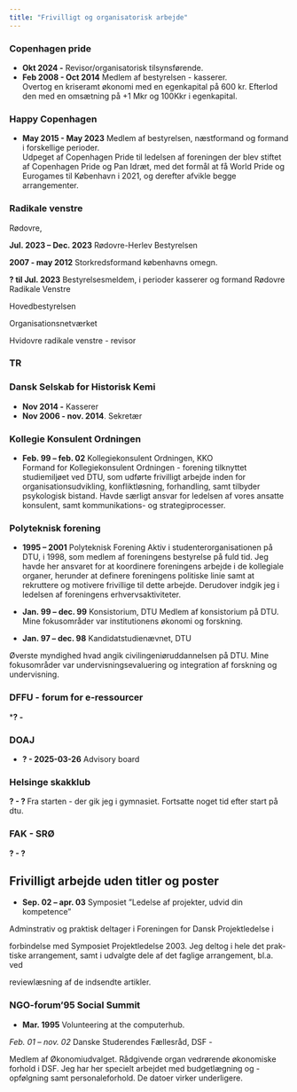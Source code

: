 ```yaml
---
title: "Frivilligt og organisatorisk arbejde"
---
```



### Copenhagen pride 
- **Okt 2024 -** Revisor/organisatorisk tilsynsførende.
- **Feb 2008 - Oct 2014** Medlem af bestyrelsen - kasserer.  
Overtog en kriseramt økonomi med en egenkapital på 600 kr. Efterlod den med en omsætning på +1 Mkr og 100Kkr i egenkapital.


### Happy Copenhagen 
- **May 2015 - May 2023** Medlem af bestyrelsen, næstformand og formand i forskellige perioder.  
Udpeget af Copenhagen Pride til ledelsen af foreningen der blev stiftet af Copenhagen Pride og Pan Idræt, med det
formål at få World Pride og Eurogames til København i 2021, og derefter afvikle begge arrangementer.


### Radikale venstre
Rødovre, 

**Jul. 2023 -- Dec. 2023** Rødovre-Herlev Bestyrelsen

**2007 - may 2012** Storkredsformand københavns omegn.

**? til Jul. 2023** Bestyrelsesmeldem, i perioder kasserer og formand Rødovre Radikale Venstre

Hovedbestyrelsen

Organisationsnetværket

Hvidovre radikale venstre - revisor

### TR

### Dansk Selskab for Historisk Kemi
- **Nov 2014 -** Kasserer
- **Nov 2006 - nov. 2014**. Sekretær


### Kollegie Konsulent Ordningen
- **Feb. 99 – feb. 02** Kollegiekonsulent Ordningen, KKO  
Formand for Kollegiekonsulent Ordningen - forening tilknyttet studiemiljøet
ved DTU, som udførte frivilligt arbejde inden for organisationsudvikling, konfliktløsning, forhandling, samt tilbyder psykologisk bistand. Havde særligt
ansvar for ledelsen af vores ansatte konsulent, samt kommunikations- og strategiprocesser.

### Polyteknisk forening
- **1995 – 2001** Polyteknisk Forening
Aktiv i studenterorganisationen på DTU, i 1998, som medlem af foreningens
bestyrelse på fuld tid. Jeg havde her ansvaret for at koordinere foreningens
arbejde i de kollegiale organer, herunder at definere foreningens politiske linie
samt at rekruttere og motivere frivillige til dette arbejde. Derudover indgik jeg
i ledelsen af foreningens erhvervsaktiviteter.

- **Jan. 99 – dec. 99** Konsistorium, DTU
Medlem af konsistorium på DTU. Mine fokusområder var institutionens økonomi og forskning.
- **Jan. 97 – dec. 98** Kandidatstudienævnet, DTU

Øverste myndighed hvad angik civilingeniøruddannelsen på DTU. Mine fokusområder var undervisningsevaluering og integration af forskning og undervisning.


### DFFU - forum for e-ressourcer
***? - **

### DOAJ
- **? - 2025-03-26** Advisory board  

### Helsinge skakklub
**? - ? **
Fra starten - der gik jeg i gymnasiet. Fortsatte noget tid efter start på dtu.

### FAK - SRØ
**? - ? **

## Frivilligt arbejde uden titler og poster
- **Sep. 02 – apr. 03** Symposiet ”Ledelse af projekter, udvid din kompetence”

Adminstrativ og praktisk deltager i Foreningen for Dansk Projektledelse i

forbindelse med Symposiet Projektledelse 2003. Jeg deltog i hele det prak-
tiske arrangement, samt i udvalgte dele af det faglige arrangement, bl.a. ved

reviewlæsning af de indsendte artikler.

### NGO-forum'95 Social Summit
- **Mar. 1995** Volunteering at the computerhub.


*Feb. 01 – nov. 02* Danske Studerendes Fællesråd, DSF - 

Medlem af Økonomiudvalget. Rådgivende organ vedrørende økonomiske
forhold i DSF. Jeg har her specielt arbejdet med budgetlægning og -opfølgning
samt personaleforhold. De datoer virker underligere.








